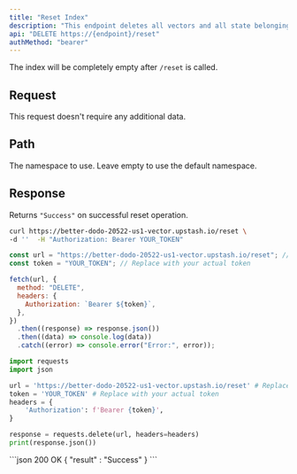 ```yaml
---
title: "Reset Index"
description: "This endpoint deletes all vectors and all state belonging to the index."
api: "DELETE https://{endpoint}/reset"
authMethod: "bearer"
---
```


The index will be completely empty after `/reset` is called.

## Request

This request doesn't require any additional data.

## Path

<ParamField path="namespace" type="string">
  The namespace to use. Leave empty to use the default namespace.
</ParamField>

## Response

Returns `"Success"` on successful reset operation.

<RequestExample>

```sh curl
curl https://better-dodo-20522-us1-vector.upstash.io/reset \
-d ''  -H "Authorization: Bearer YOUR_TOKEN"
```

```js Node
const url = "https://better-dodo-20522-us1-vector.upstash.io/reset"; // Replace with your index endpoint.
const token = "YOUR_TOKEN"; // Replace with your actual token

fetch(url, {
  method: "DELETE",
  headers: {
    Authorization: `Bearer ${token}`,
  },
})
  .then((response) => response.json())
  .then((data) => console.log(data))
  .catch((error) => console.error("Error:", error));
```

```python Python
import requests
import json

url = 'https://better-dodo-20522-us1-vector.upstash.io/reset' # Replace with your index endpoint.
token = 'YOUR_TOKEN' # Replace with your actual token
headers = {
    'Authorization': f'Bearer {token}',
}

response = requests.delete(url, headers=headers)
print(response.json())
```

</RequestExample>

<ResponseExample>
```json 200 OK
{
  "result" : "Success"
}
```

</ResponseExample>
